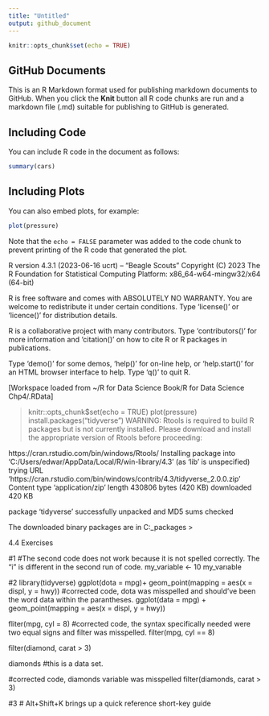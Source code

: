```yaml
---
title: "Untitled"
output: github_document
---
```


```r
knitr::opts_chunk$set(echo = TRUE)
```

## GitHub Documents

This is an R Markdown format used for publishing markdown documents to GitHub. When you click the **Knit** button all R code chunks are run and a markdown file (.md) suitable for publishing to GitHub is generated.

## Including Code

You can include R code in the document as follows:

```r
summary(cars)
```

## Including Plots

You can also embed plots, for example:

```r
plot(pressure)
```

Note that the `echo = FALSE` parameter was added to the code chunk to prevent printing of the R code that generated the plot.



R version 4.3.1 (2023-06-16 ucrt) -- "Beagle Scouts"
Copyright (C) 2023 The R Foundation for Statistical Computing
Platform: x86_64-w64-mingw32/x64 (64-bit)

R is free software and comes with ABSOLUTELY NO WARRANTY.
You are welcome to redistribute it under certain conditions.
Type 'license()' or 'licence()' for distribution details.

R is a collaborative project with many contributors.
Type 'contributors()' for more information and
'citation()' on how to cite R or R packages in publications.

Type 'demo()' for some demos, 'help()' for on-line help, or
'help.start()' for an HTML browser interface to help.
Type 'q()' to quit R.

[Workspace loaded from ~/R for Data Science Book/R for Data Science Chp4/.RData]

> knitr::opts_chunk$set(echo = TRUE)
> plot(pressure)
> install.packages("tidyverse")
WARNING: Rtools is required to build R packages but is not currently installed. Please download and install the appropriate version of Rtools before proceeding:

https://cran.rstudio.com/bin/windows/Rtools/
Installing package into ‘C:/Users/edwar/AppData/Local/R/win-library/4.3’
(as ‘lib’ is unspecified)
trying URL 'https://cran.rstudio.com/bin/windows/contrib/4.3/tidyverse_2.0.0.zip'
Content type 'application/zip' length 430806 bytes (420 KB)
downloaded 420 KB

package ‘tidyverse’ successfully unpacked and MD5 sums checked

The downloaded binary packages are in
	C:\Users\edwar\AppData\Local\Temp\RtmpeumoA6\downloaded_packages
> 

4.4 Exercises

#1
#The second code does not work because it is not spelled correctly. The "i" is different in the second run of code.
my_variable <- 10
my_varıable

#2
library(tidyverse)
ggplot(dota = mpg)+
  geom_point(mapping = aes(x = displ, y = hwy))
#corrected code, dota was misspelled and should've been the word data within the parantheses.
ggplot(data = mpg) +
  geom_point(mapping = aes(x = displ, y = hwy))

fliter(mpg, cyl = 8)
#corrected code, the syntax specifically needed were two equal signs and filter was misspelled. 
filter(mpg, cyl == 8)

filter(diamond, carat > 3)

diamonds #this is a data set.

#corrected code, diamonds variable was misspelled 
filter(diamonds, carat > 3)

#3 
# Alt+Shift+K brings up a quick reference short-key guide
